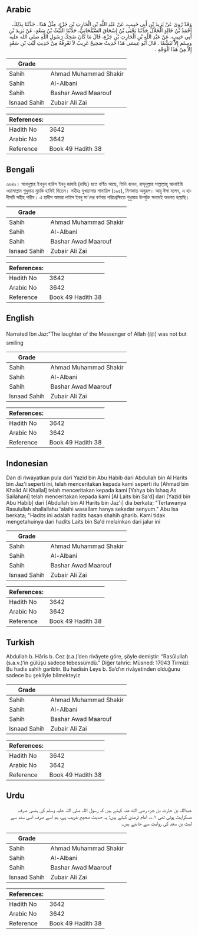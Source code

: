 ## Arabic


<div dir="rtl" lang="ar" style={{fontSize:'larger',backgroundColor:'#f8f9fa',padding:20}}>
وَقَدْ رُوِيَ عَنْ يَزِيدَ بْنِ أَبِي حَبِيبٍ، عَنْ عَبْدِ اللَّهِ بْنِ الْحَارِثِ بْنِ جَزْءٍ، مِثْلُ هَذَا ‏.‏ حَدَّثَنَا بِذَلِكَ، أَحْمَدُ بْنُ خَالِدٍ الْخَلاَّلُ حَدَّثَنَا يَحْيَى بْنُ إِسْحَاقَ السَّيْلَحَانِيُّ، حَدَّثَنَا اللَّيْثُ بْنُ سَعْدٍ، عَنْ يَزِيدَ بْنِ أَبِي حَبِيبٍ، عَنْ عَبْدِ اللَّهِ بْنِ الْحَارِثِ بْنِ جَزْءٍ، قَالَ مَا كَانَ ضَحِكُ رَسُولِ اللَّهِ صلى الله عليه وسلم إِلاَّ تَبَسُّمًا ‏.‏ قَالَ أَبُو عِيسَى هَذَا حَدِيثٌ صَحِيحٌ غَرِيبٌ لاَ نَعْرِفُهُ مِنْ حَدِيثِ لَيْثِ بْنِ سَعْدٍ إِلاَّ مِنْ هَذَا الْوَجْهِ ‏.‏
</div>
<div style={{backgroundColor:'#f8f9fa',padding:20, marginBottom: 10}}><table> <thead> <tr> <th>Grade</th> <th></th> </tr> </thead> <tbody> <tr><td>Sahih</td><td>Ahmad Muhammad Shakir</td></tr><tr><td>Sahih</td><td>Al-Albani</td></tr><tr><td>Sahih</td><td>Bashar Awad Maarouf</td></tr><tr><td>Isnaad Sahih</td><td>Zubair Ali Zai</td></tr></tbody></table><table> <thead> <tr> <th>References:</th> <th></th> </tr> </thead> <tbody><tr><td>Hadith No</td><td>3642</td></tr><tr><td>Arabic No</td><td>3642</td></tr><tr><td>Reference</td><td>Book 49 Hadith 38</td></tr></tbody></table></div>

## Bengali


<div dir="ltr" lang="bn" style={{fontSize:'larger',backgroundColor:'#f8f9fa',padding:20}}>
৩৬৪২। আবদুল্লাহ ইবনুল হারিস ইবনু জাযয়ি (রাযিঃ) হতে বর্ণিত আছে, তিনি বলেন, রাসূলুল্লাহ সাল্লাল্লাহু আলাইহি ওয়াসাল্লাম শুধুমাত্র মুচকি হাসিই দিতেন। সহীহঃ মুখতাসার শামায়িল (১৯৫), মিশকাত অনুরূপ। আবূ ঈসা বলেন, এ হাদীসটি সহীহ গারীব। এ হাদীস আমরা লাইস ইবনু সা'দের বর্ণনার পরিপ্রেক্ষিতে শুধুমাত্র উপর্যুক্ত সনদেই অবগত হয়েছি।
</div>
<div style={{backgroundColor:'#f8f9fa',padding:20, marginBottom: 10}}><table> <thead> <tr> <th>Grade</th> <th></th> </tr> </thead> <tbody> <tr><td>Sahih</td><td>Ahmad Muhammad Shakir</td></tr><tr><td>Sahih</td><td>Al-Albani</td></tr><tr><td>Sahih</td><td>Bashar Awad Maarouf</td></tr><tr><td>Isnaad Sahih</td><td>Zubair Ali Zai</td></tr></tbody></table><table> <thead> <tr> <th>References:</th> <th></th> </tr> </thead> <tbody><tr><td>Hadith No</td><td>3642</td></tr><tr><td>Arabic No</td><td>3642</td></tr><tr><td>Reference</td><td>Book 49 Hadith 38</td></tr></tbody></table></div>

## English


<div dir="ltr" lang="en" style={{fontSize:'larger',backgroundColor:'#f8f9fa',padding:20}}>
Narrated Ibn Jaz:"The laughter of the Messenger of Allah (ﷺ) was not but smiling
</div>
<div style={{backgroundColor:'#f8f9fa',padding:20, marginBottom: 10}}><table> <thead> <tr> <th>Grade</th> <th></th> </tr> </thead> <tbody> <tr><td>Sahih</td><td>Ahmad Muhammad Shakir</td></tr><tr><td>Sahih</td><td>Al-Albani</td></tr><tr><td>Sahih</td><td>Bashar Awad Maarouf</td></tr><tr><td>Isnaad Sahih</td><td>Zubair Ali Zai</td></tr></tbody></table><table> <thead> <tr> <th>References:</th> <th></th> </tr> </thead> <tbody><tr><td>Hadith No</td><td>3642</td></tr><tr><td>Arabic No</td><td>3642</td></tr><tr><td>Reference</td><td>Book 49 Hadith 38</td></tr></tbody></table></div>

## Indonesian


<div dir="ltr" lang="id" style={{fontSize:'larger',backgroundColor:'#f8f9fa',padding:20}}>
Dan di riwayatkan pula dari Yazid bin Abu Habib dari Abdullah bin Al Harits bin Jaz'i seperti ini, telah menceritakan kepada kami seperti itu [Ahmad bin Khalid Al Khallal] telah menceritakan kepada kami [Yahya bin Ishaq As Sailahani] telah menceritakan kepada kami [Al Laits bin Sa'd] dari [Yazid bin Abu Habib] dari [Abdullah bin Al Harits bin Jaz'i] dia berkata; "Tertawanya Rasulullah shallallahu 'alaihi wasallam hanya sekedar senyum." Abu Isa berkata; "Hadits ini adalah hadits hasan shahih gharib. Kami tidak mengetahuinya dari hadits Laits bin Sa'd melainkan dari jalur ini
</div>
<div style={{backgroundColor:'#f8f9fa',padding:20, marginBottom: 10}}><table> <thead> <tr> <th>Grade</th> <th></th> </tr> </thead> <tbody> <tr><td>Sahih</td><td>Ahmad Muhammad Shakir</td></tr><tr><td>Sahih</td><td>Al-Albani</td></tr><tr><td>Sahih</td><td>Bashar Awad Maarouf</td></tr><tr><td>Isnaad Sahih</td><td>Zubair Ali Zai</td></tr></tbody></table><table> <thead> <tr> <th>References:</th> <th></th> </tr> </thead> <tbody><tr><td>Hadith No</td><td>3642</td></tr><tr><td>Arabic No</td><td>3642</td></tr><tr><td>Reference</td><td>Book 49 Hadith 38</td></tr></tbody></table></div>

## Turkish


<div dir="ltr" lang="tr" style={{fontSize:'larger',backgroundColor:'#f8f9fa',padding:20}}>
Abdullah b. Hâris b. Cez (r.a.)’den rivâyete göre, şöyle demiştir: “Rasûlullah (s.a.v.)’in gülüşü sadece tebessümdü.” Diğer tahric: Müsned: 17043 Tirmizî: Bu hadis sahih garibtir. Bu hadisin Leys b. Sa’d’ın rivâyetinden olduğunu sadece bu şekliyle bilmekteyiz
</div>
<div style={{backgroundColor:'#f8f9fa',padding:20, marginBottom: 10}}><table> <thead> <tr> <th>Grade</th> <th></th> </tr> </thead> <tbody> <tr><td>Sahih</td><td>Ahmad Muhammad Shakir</td></tr><tr><td>Sahih</td><td>Al-Albani</td></tr><tr><td>Sahih</td><td>Bashar Awad Maarouf</td></tr><tr><td>Isnaad Sahih</td><td>Zubair Ali Zai</td></tr></tbody></table><table> <thead> <tr> <th>References:</th> <th></th> </tr> </thead> <tbody><tr><td>Hadith No</td><td>3642</td></tr><tr><td>Arabic No</td><td>3642</td></tr><tr><td>Reference</td><td>Book 49 Hadith 38</td></tr></tbody></table></div>

## Urdu


<div dir="rtl" lang="ur" style={{fontSize:'larger',backgroundColor:'#f8f9fa',padding:20}}>
عبداللہ بن حارث بن جزء رضی الله عنہ کہتے ہیں کہ رسول اللہ صلی اللہ علیہ وسلم کی ہنسی صرف مسکراہٹ ہوتی تھی ۱؎۔ امام ترمذی کہتے ہیں: یہ حدیث صحیح غریب ہے، ہم اسے صرف اسی سند سے لیث بن سعد کی روایت سے جانتے ہیں۔
</div>
<div style={{backgroundColor:'#f8f9fa',padding:20, marginBottom: 10}}><table> <thead> <tr> <th>Grade</th> <th></th> </tr> </thead> <tbody> <tr><td>Sahih</td><td>Ahmad Muhammad Shakir</td></tr><tr><td>Sahih</td><td>Al-Albani</td></tr><tr><td>Sahih</td><td>Bashar Awad Maarouf</td></tr><tr><td>Isnaad Sahih</td><td>Zubair Ali Zai</td></tr></tbody></table><table> <thead> <tr> <th>References:</th> <th></th> </tr> </thead> <tbody><tr><td>Hadith No</td><td>3642</td></tr><tr><td>Arabic No</td><td>3642</td></tr><tr><td>Reference</td><td>Book 49 Hadith 38</td></tr></tbody></table></div>